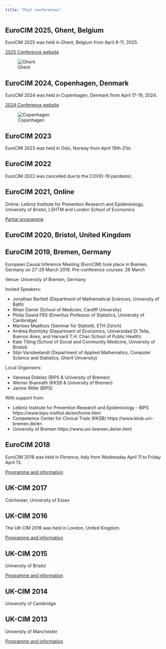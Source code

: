 ```yaml
---
title: "Past conferences"
---
```


## EuroCIM 2025, Ghent, Belgium { .conference-teaser }

EuroCIM 2025 was held in Ghent, Belgium from April 8-11, 2025.

[2025 Conference website](ghent-2025)

![Ghent](ghent-small.png)


## EuroCIM 2024, Copenhagen, Denmark { .conference-teaser }


EuroCIM 2024 was held in Copenhagen, Denmark from April 17-19, 2024.

[2024 Conference website](copenhagen-2024)

![Copenhagen](cph-small.png)


## EuroCIM 2023 {.conference-teaser}

EuroCIM 2023 was held in Oslo, Norway from April 19th-21st.

## EuroCIM 2022 {.conference-teaser}

EuroCIM 2022 was cancelled due to the COVID-19 pandemic.

## EuroCIM 2021, Online {.conference-teaser}

Online: Leibniz Institute for Prevention Research and Epidemiology, University of Bristol, LSHTM and London School of Economics  

[Partial programme](https://www.lse.ac.uk/statistics/events/EuroCIM-Conference-Day-3/Programme-at-a-glance)

## EuroCIM 2020, Bristol, United Kingdom {.conference-teaser}

## EuroCIM 2019, Bremen, Germany {.conference-teaser }

European Causal Inference Meeting (EuroCIM) took place in Bremen, Germany on 27-29 March 2019.
Pre-conference courses: 26 March

Venue: University of Bremen, Germany

Invited Speakers:

- Jonathan Bartlett (Department of Mathematical Sciences, University of Bath)
- Rhian Daniel (School of Medicien, Cardiff University)
- Philip Dawid FRS (Emeritus Professor of Statistics, University of Cambridge)
- Marloes Maathuis (Seminar für Statistik, ETH Zürich)
- Andrea Rotnitzky (Department of Economics, Universidad Di Tella, Buenos Aires; and Harvard T.H. Chan School of Public Health)
- Kate Tilling (School of Social and Community Medicine, University of Bristol)
- Stijn Vansteelandt (Department of Applied Mathematics, Computer Science and Statistics, Ghent University)

Local Organisers:

- Vanessa Didelez (BIPS & University of Bremen)
- Werner Brannath (KKSB & University of Bremen)
- Janine Witte (BIPS)

With support from:

- Leibniz Institute for Prevention Research and Epidemiology - BIPS  https://www.bips-institut.de/en/home.html
- Competence Center for Clinical Trials (KKSB)  https://www.kksb.uni-bremen.de/en
- University of Bremen https://www.uni-bremen.de/en.html

## EuroCIM 2018 {.conference-teaser}

EuroCIM 2018 was held in Florence, Italy from Wednesday April 11 to Friday April 13. 

[Programme and information](https://www.arcolab.org/en/euro-cim/)

## UK-CIM 2017 {.conference-teaser}

Colchester, University of Essex

## UK-CIM 2016 {.conference-teaser}

The UK-CIM 2016 was held in London, United Kingdom. 

[Programme and information](https://web-archive.lshtm.ac.uk/csm.lshtm.ac.uk/uk-causal-inference-meeting-2016/)

## UK-CIM 2015 {.conference-teaser}

University of Bristol 

[Programme and information](https://www.sustain.bris.ac.uk/ws-uk-cim/)

## UK-CIM 2014 {.conference-teaser}

University of Cambridge

## UK-CIM 2013 {.conference-teaser}

University of Manchester  

[Programme and information](https://focusgroupcausality.wordpress.com/2013/05/12/uk-cim-about-to-start/#more-599)


